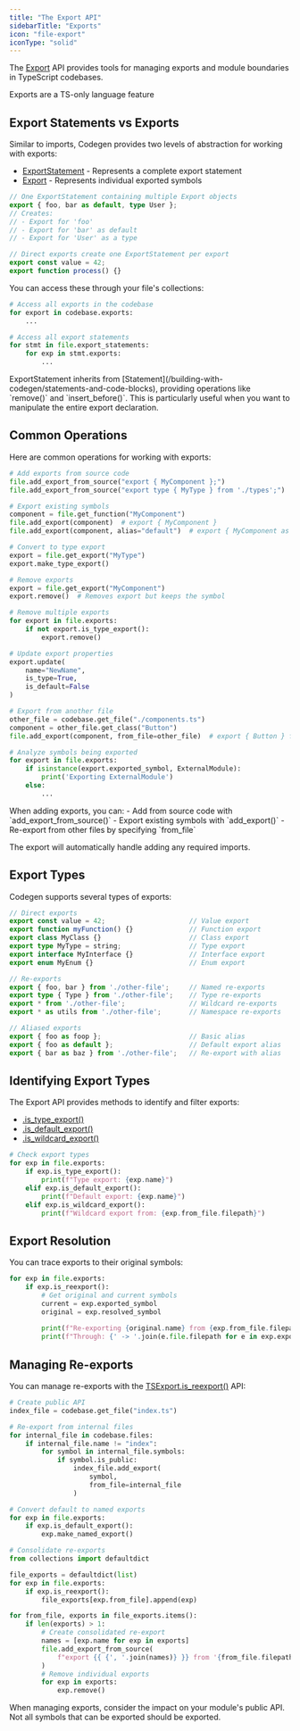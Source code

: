 ```yaml
---
title: "The Export API"
sidebarTitle: "Exports"
icon: "file-export"
iconType: "solid"
---
```


The [Export](/api-reference/core/Export) API provides tools for managing exports and module boundaries in TypeScript codebases.

<Note>Exports are a TS-only language feature</Note>

## Export Statements vs Exports

Similar to imports, Codegen provides two levels of abstraction for working with exports:

- [ExportStatement](/api-reference/core/ExportStatement) - Represents a complete export statement
- [Export](/api-reference/core/Export) - Represents individual exported symbols

```typescript
// One ExportStatement containing multiple Export objects
export { foo, bar as default, type User };
// Creates:
// - Export for 'foo'
// - Export for 'bar' as default
// - Export for 'User' as a type

// Direct exports create one ExportStatement per export
export const value = 42;
export function process() {}
```

You can access these through your file's collections:

```python
# Access all exports in the codebase
for export in codebase.exports:
    ...

# Access all export statements
for stmt in file.export_statements:
    for exp in stmt.exports:
        ...
```

<Note>
ExportStatement inherits from [Statement](/building-with-codegen/statements-and-code-blocks), providing operations like `remove()` and `insert_before()`. This is particularly useful when you want to manipulate the entire export declaration.
</Note>

## Common Operations

Here are common operations for working with exports:

```python
# Add exports from source code
file.add_export_from_source("export { MyComponent };")
file.add_export_from_source("export type { MyType } from './types';")

# Export existing symbols
component = file.get_function("MyComponent")
file.add_export(component)  # export { MyComponent }
file.add_export(component, alias="default")  # export { MyComponent as default }

# Convert to type export
export = file.get_export("MyType")
export.make_type_export()

# Remove exports
export = file.get_export("MyComponent")
export.remove()  # Removes export but keeps the symbol

# Remove multiple exports
for export in file.exports:
    if not export.is_type_export():
        export.remove()

# Update export properties
export.update(
    name="NewName",
    is_type=True,
    is_default=False
)

# Export from another file
other_file = codebase.get_file("./components.ts")
component = other_file.get_class("Button")
file.add_export(component, from_file=other_file)  # export { Button } from './components';

# Analyze symbols being exported
for export in file.exports:
    if isinstance(export.exported_symbol, ExternalModule):
        print('Exporting ExternalModule')
    else:
        ...
```

<Note>
When adding exports, you can:
- Add from source code with `add_export_from_source()`
- Export existing symbols with `add_export()`
- Re-export from other files by specifying `from_file`

The export will automatically handle adding any required imports.
</Note>

## Export Types

Codegen supports several types of exports:

```typescript
// Direct exports
export const value = 42;                     // Value export
export function myFunction() {}              // Function export
export class MyClass {}                      // Class export
export type MyType = string;                 // Type export
export interface MyInterface {}              // Interface export
export enum MyEnum {}                        // Enum export

// Re-exports
export { foo, bar } from './other-file';     // Named re-exports
export type { Type } from './other-file';    // Type re-exports
export * from './other-file';                // Wildcard re-exports
export * as utils from './other-file';       // Namespace re-exports

// Aliased exports
export { foo as foop };                      // Basic alias
export { foo as default };                   // Default export alias
export { bar as baz } from './other-file';   // Re-export with alias
```

## Identifying Export Types

The Export API provides methods to identify and filter exports:
- [.is_type_export()](/api-reference/typescript/TSExport#is-type-export)
- [.is_default_export()](/api-reference/typescript/TSExport#is-default-export)
- [.is_wildcard_export()](/api-reference/typescript/TSExport#is-wildcard-export)


```python
# Check export types
for exp in file.exports:
    if exp.is_type_export():
        print(f"Type export: {exp.name}")
    elif exp.is_default_export():
        print(f"Default export: {exp.name}")
    elif exp.is_wildcard_export():
        print(f"Wildcard export from: {exp.from_file.filepath}")
```

## Export Resolution

You can trace exports to their original symbols:

```python
for exp in file.exports:
    if exp.is_reexport():
        # Get original and current symbols
        current = exp.exported_symbol
        original = exp.resolved_symbol
        
        print(f"Re-exporting {original.name} from {exp.from_file.filepath}")
        print(f"Through: {' -> '.join(e.file.filepath for e in exp.export_chain)}")
```

## Managing Re-exports

You can manage re-exports with the [TSExport.is_reexport()](/api-reference/typescript/TSExport#is-reexport) API:

```python
# Create public API
index_file = codebase.get_file("index.ts")

# Re-export from internal files
for internal_file in codebase.files:
    if internal_file.name != "index":
        for symbol in internal_file.symbols:
            if symbol.is_public:
                index_file.add_export(
                    symbol,
                    from_file=internal_file
                )

# Convert default to named exports
for exp in file.exports:
    if exp.is_default_export():
        exp.make_named_export()

# Consolidate re-exports
from collections import defaultdict

file_exports = defaultdict(list)
for exp in file.exports:
    if exp.is_reexport():
        file_exports[exp.from_file].append(exp)

for from_file, exports in file_exports.items():
    if len(exports) > 1:
        # Create consolidated re-export
        names = [exp.name for exp in exports]
        file.add_export_from_source(
            f"export {{ {', '.join(names)} }} from '{from_file.filepath}'"
        )
        # Remove individual exports
        for exp in exports:
            exp.remove()
```

<Note>
When managing exports, consider the impact on your module's public API. Not all symbols that can be exported should be exported.
</Note> 